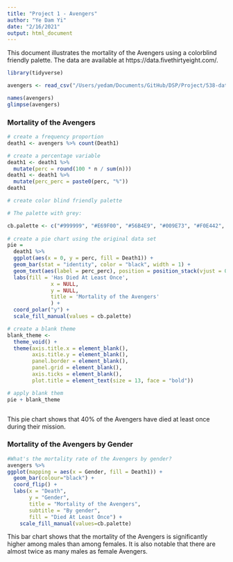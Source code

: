 ```yaml
---
title: "Project 1 - Avengers"
author: "Ye Dam Yi"
date: "2/16/2021"
output: html_document
---
```


This document illustrates the mortality of the Avengers using a colorblind friendly palette. The data are available at https://data.fivethirtyeight.com/.


```r
library(tidyverse)
```

```r
avengers <- read_csv("/Users/yedam/Documents/GitHub/DSP/Project/538-data/avengers/avengers.csv")
```

```r
names(avengers)
glimpse(avengers)
```

### Mortality of the Avengers 

```r
# create a frequency proportion
death1 <- avengers %>% count(Death1)

# create a percentage variable
death1 <- death1 %>% 
  mutate(perc = round(100 * n / sum(n)))
death1 <- death1 %>% 
  mutate(perc_perc = paste0(perc, "%"))
death1

# create color blind friendly palette

# The palette with grey:

cb.palette <- c("#999999", "#E69F00", "#56B4E9", "#009E73", "#F0E442", "#0072B2", "#D55E00", "#CC79A7")
                   
# create a pie chart using the original data set
pie = 
  death1 %>% 
  ggplot(aes(x = 0, y = perc, fill = Death1)) +
  geom_bar(stat = "identity", color = "black", width = 1) + 
  geom_text(aes(label = perc_perc), position = position_stack(vjust = 0.5)) +
  labs(fill = 'Has Died At Least Once', 
              x = NULL, 
              y = NULL, 
              title = 'Mortality of the Avengers'
              ) +
  coord_polar("y") +
  scale_fill_manual(values = cb.palette)

# create a blank theme
blank_theme <- 
  theme_void() + 
  theme(axis.title.x = element_blank(),
        axis.title.y = element_blank(),
        panel.border = element_blank(),
        panel.grid = element_blank(),
        axis.ticks = element_blank(),
        plot.title = element_text(size = 13, face = "bold"))

# apply blank them
pie + blank_theme



```

This pie chart shows that 40% of the Avengers have died at least once during their mission. 



### Mortality of the Avengers by Gender
```r

#What's the mortality rate of the Avengers by gender?
avengers %>% 
ggplot(mapping = aes(x = Gender, fill = Death1)) +
  geom_bar(colour="black") +
  coord_flip() +
  labs(x = "Death",
       y = "Gender",
       title = "Mortality of the Avengers",
       subtitle = "By gender",
       fill = "Died At Least Once") + 
    scale_fill_manual(values=cb.palette)


```

This bar chart shows that the mortality of the Avengers is significantly higher among males than among females. It is also notable that there are almost twice as many males as female Avengers. 

